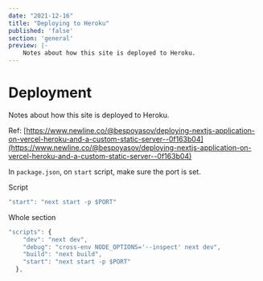 ```yaml
---
date: "2021-12-16"
title: "Deploying to Heroku"
published: 'false'
section: 'general'
preview: |-
    Notes about how this site is deployed to Heroku.
---
```



# Deployment

Notes about how this site is deployed to Heroku.

Ref: [https://www.newline.co/@bespoyasov/deploying-nextjs-application-on-vercel-heroku-and-a-custom-static-server--0f163b04](https://www.newline.co/@bespoyasov/deploying-nextjs-application-on-vercel-heroku-and-a-custom-static-server--0f163b04)

In `package.json`, on `start` script, make sure the port is set.

Script

```js
"start": "next start -p $PORT"
```

Whole section

```js
"scripts": {
    "dev": "next dev",
    "debug": "cross-env NODE_OPTIONS='--inspect' next dev",
    "build": "next build",
    "start": "next start -p $PORT"
  },
```
